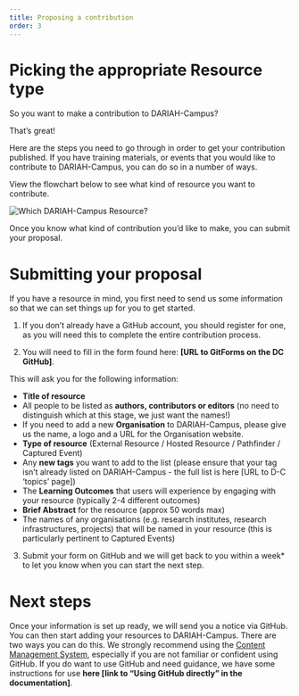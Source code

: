 ```yaml
---
title: Proposing a contribution
order: 3
---
```


# Picking the appropriate Resource type

So you want to make a contribution to DARIAH-Campus?

That’s great!  

Here are the steps you need to go through in order to get your contribution published. If you have training materials, or events that you would like to contribute to DARIAH-Campus, you can do so in a number of ways.

View the flowchart below to see what kind of resource you want to contribute.

![Which DARIAH-Campus Resource?](images/DC_Which_DARIAH-Campus_Resource.png)

Once you know what kind of contribution you’d like to make, you can submit your proposal.

# Submitting your proposal

If you have a resource in mind, you first need to send us some information so that we can set things up for you to get started.

1.	If you don’t already have a GitHub account, you should register for one, as you will need this to complete the entire contribution process.

2.	You will need to fill in the form found here: **[URL to GitForms on the DC GitHub]**.

This will ask you for the following information:
* **Title of resource**
* All people to be listed as **authors, contributors or editors** (no need to distinguish which at this stage, we just want the names!)
* If you need to add a new **Organisation** to DARIAH-Campus, please give us the name, a logo and a URL for the Organisation website.
* **Type of resource** (External Resource / Hosted Resource / Pathfinder / Captured Event)
* Any **new tags** you want to add to the list (please ensure that your tag isn’t already listed on DARIAH-Campus - the full list is here [URL to D-C ‘topics’ page])
* The **Learning Outcomes** that users will experience by engaging with your resource (typically 2-4 different outcomes)
* **Brief Abstract** for the resource (approx 50 words max)
* The names of any organisations (e.g. research institutes, research infrastructures, projects) that will be named in your resource (this is particularly pertinent to Captured Events)

3.	Submit your form on GitHub and we will get back to you within a week* to let you know when you can start the next step.

# Next steps
Once your information is set up ready, we will send you a notice via GitHub.  You can then start adding your resources to DARIAH-Campus.  There are two ways you can do this.  We strongly recommend using the [Content Management System](https://dariah-campus-six.vercel.app/docs/using-the-content-management-system), especially if you are not familiar or confident using GitHub.  If you do want to use GitHub and need guidance, we have some instructions for use **here [link to “Using GitHub directly” in the documentation]**.
